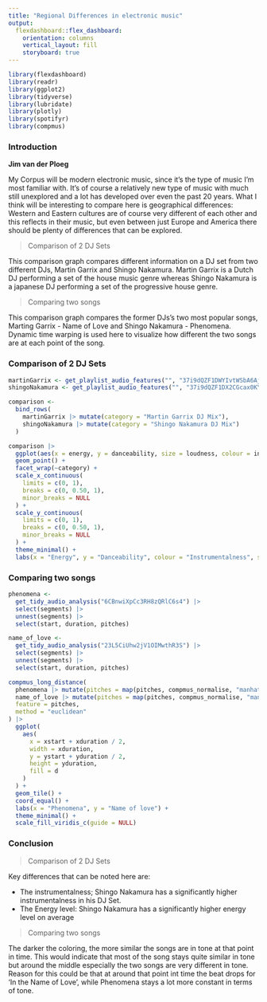 ```yaml
---
title: "Regional Differences in electronic music"
output: 
  flexdashboard::flex_dashboard:
    orientation: columns
    vertical_layout: fill
    storyboard: true
---
```


```r
library(flexdashboard)
library(readr)
library(ggplot2)
library(tidyverse)
library(lubridate)
library(plotly)
library(spotifyr)
library(compmus)

```

### Introduction

**Jim van der Ploeg**

My Corpus will be modern electronic music, since it's the type of music I'm most familiar with. It's of course a relatively new type of music with much still unexplored and a lot has developed over even the past 20 years. What I think will be interesting to compare here is geographical differences: Western and Eastern cultures are of course very different of each other and this reflects in their music, but even between just Europe and America there should be plenty of differences that can be explored. 

> Comparison of 2 DJ Sets

This comparison graph compares different information on a DJ set from two different DJs, Martin Garrix and Shingo Nakamura. Martin Garrix is a Dutch DJ performing a set of the house music genre whereas Shingo Nakamura is a japanese DJ performing a set of the progressive house genre. 

> Comparing two songs

This comparison graph compares the former DJs's two most popular songs, Marting Garrix - Name of Love and Shingo Nakamura - Phenomena. 
Dynamic time warping is used here to visualize how different the two songs are at each point of the song.



### Comparison of 2 DJ Sets

```r
martinGarrix <- get_playlist_audio_features("", "37i9dQZF1DWYIvtWSbA6Aj")
shingoNakamura <- get_playlist_audio_features("", "37i9dQZF1DX2CGcax0KY23")

comparison <-
  bind_rows(
    martinGarrix |> mutate(category = "Martin Garrix DJ Mix"),
    shingoNakamura |> mutate(category = "Shingo Nakamura DJ Mix")
  )

comparison |>
  ggplot(aes(x = energy, y = danceability, size = loudness, colour = instrumentalness)) +
  geom_point() +
  facet_wrap(~category) +
  scale_x_continuous(
    limits = c(0, 1),
    breaks = c(0, 0.50, 1),
    minor_breaks = NULL 
  ) +
  scale_y_continuous(
    limits = c(0, 1),
    breaks = c(0, 0.50, 1),
    minor_breaks = NULL
  ) +
  theme_minimal() +
  labs(x = "Energy", y = "Danceability", colour = "Instrumentalness", size = "Loudness")
```


### Comparing two songs

```r
phenomena <-
  get_tidy_audio_analysis("6CBnwiXpCc3RH8zQRlC6s4") |>
  select(segments) |>
  unnest(segments) |>
  select(start, duration, pitches)

name_of_love <-
  get_tidy_audio_analysis("23L5CiUhw2jV1OIMwthR3S") |>
  select(segments) |>
  unnest(segments) |>
  select(start, duration, pitches)

compmus_long_distance(
  phenomena |> mutate(pitches = map(pitches, compmus_normalise, "manhattan")),
  name_of_love |> mutate(pitches = map(pitches, compmus_normalise, "manhattan")),
  feature = pitches,
  method = "euclidean"
) |>
  ggplot(
    aes(
      x = xstart + xduration / 2,
      width = xduration,
      y = ystart + yduration / 2,
      height = yduration,
      fill = d
    )
  ) +
  geom_tile() +
  coord_equal() +
  labs(x = "Phenomena", y = "Name of love") +
  theme_minimal() +
  scale_fill_viridis_c(guide = NULL)
```

### Conclusion
> Comparison of 2 DJ Sets

Key differences that can be noted here are:

* The instrumentalness; Shingo Nakamura has a significantly higher instrumentalness in his DJ Set.
* The Energy level: Shingo Nakamura has a significantly higher energy level on average

> Comparing two songs

The darker the coloring, the more similar the songs are in tone at that point in time. This would indicate that most of the song stays quite similar in tone but around the middle especially the two songs are very different in tone. Reason for this could be that at around that point int time the beat drops for 'In the Name of Love', while Phenomena stays a lot more constant in terms of tone.